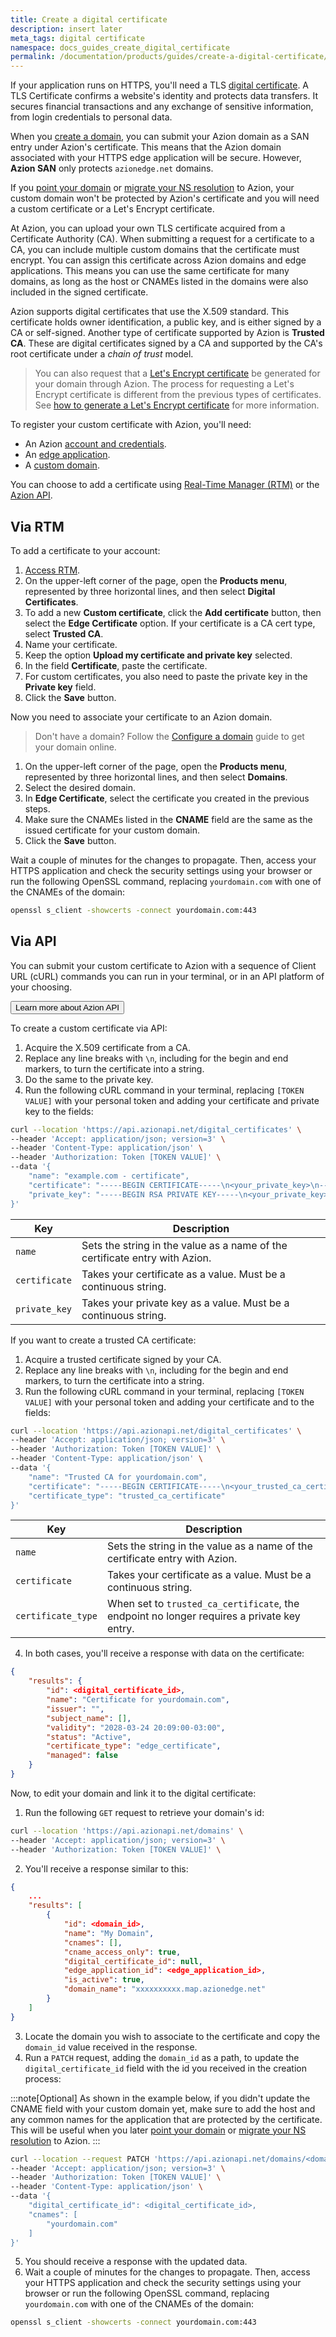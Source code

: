 ```yaml
---
title: Create a digital certificate
description: insert later
meta_tags: digital certificate
namespace: docs_guides_create_digital_certificate
permalink: /documentation/products/guides/create-a-digital-certificate/
---
```


If your application runs on HTTPS, you'll need a TLS [digital certificate](link_ref_digitalcert). A TLS Certificate confirms a website's identity and protects data transfers. It secures financial transactions and any exchange of sensitive information, from login credentials to personal data.

When you [create a domain](link_configure_domain), you can submit your Azion domain as a SAN entry under Azion's certificate. This means that the Azion domain associated with your HTTPS edge application will be secure. However, **Azion SAN** only protects `azionedge.net` domains.

If you [point your domain](link_point_domain) or [migrate your NS resolution](link_migrate_ns) to Azion, your custom domain won't be protected by Azion's certificate and you will need a custom certificate or a Let's Encrypt certificate. 

At Azion, you can upload your own TLS certificate acquired from a Certificate Authority (CA). When submitting a request for a certificate to a CA, you can include multiple custom domains that the certificate must encrypt. You can assign this certificate across Azion domains and edge applications. This means you can use the same certificate for many domains, as long as the host or CNAMEs listed in the domains were also included in the signed certificate.

Azion supports digital certificates that use the X.509 standard. This certificate holds owner identification, a public key, and is either signed by a CA or self-signed. Another type of certificate supported by Azion is **Trusted CA**. These are digital certificates signed by a CA and supported by the CA's root certificate under a *chain of trust* model.

> You can also request that a [Let's Encrypt certificate](link_ref_lets) be generated for your domain through Azion. The process for requesting a Let's Encrypt certificate is different from the previous types of certificates. See [how to generate a Let's Encrypt certificate](link_guide_lets) for more information.

To register your custom certificate with Azion, you'll need:

- An Azion [account and credentials](link_account).
- An [edge application](link_create).
- A [custom domain](link_configure#custom-domain).

You can choose to add a certificate using [Real-Time Manager (RTM)](#via-rtm) or the [Azion API](#via-api).

## Via RTM

To add a certificate to your account:

1. [Access RTM](https://manager.azion.com).
2. On the upper-left corner of the page, open the **Products menu**, represented by three horizontal lines, and then select **Digital Certificates**.
3. To add a new **Custom certificate**, click the **Add certificate** button, then select the **Edge Certificate** option. If your certificate is a CA cert type, select **Trusted CA**.
4. Name your certificate.
5. Keep the option **Upload my certificate and private key** selected.
6. In the field **Certificate**, paste the certificate.
7. For custom certificates, you also need to paste the private key in the **Private key** field.
8. Click the **Save** button.

Now you need to associate your certificate to an Azion domain.

> Don't have a domain? Follow the [Configure a domain](link_config_domain) guide to get your domain online.

1. On the upper-left corner of the page, open the **Products menu**, represented by three horizontal lines, and then select **Domains**.
2. Select the desired domain.
3. In **Edge Certificate**, select the certificate you created in the previous steps.
4. Make sure the CNAMEs listed in the **CNAME** field are the same as the issued certificate for your custom domain.
5. Click the **Save** button.

Wait a couple of minutes for the changes to propagate. Then, access your HTTPS application and check the security settings using your browser or run the following OpenSSL command, replacing `yourdomain.com` with one of the CNAMEs of the domain:

```bash
openssl s_client -showcerts -connect yourdomain.com:443
```

## Via API

You can submit your custom certificate to Azion with a sequence of Client URL (cURL) commands you can run in your terminal, or in an API platform of your choosing.

<button>Learn more about Azion API</button>

To create a custom certificate via API:

1. Acquire the X.509 certificate from a CA.
2. Replace any line breaks with `\n`, including for the begin and end markers, to turn the certificate into a string.
3. Do the same to the private key.
4. Run the following cURL command in your terminal, replacing `[TOKEN VALUE]` with your personal token and adding your certificate and private key to the fields:

```bash
curl --location 'https://api.azionapi.net/digital_certificates' \
--header 'Accept: application/json; version=3' \
--header 'Content-Type: application/json' \
--header 'Authorization: Token [TOKEN VALUE]' \
--data '{
    "name": "example.com - certificate",
    "certificate": "-----BEGIN CERTIFICATE-----\n<your_private_key>\n-----END CERTIFICATE-----",
    "private_key": "-----BEGIN RSA PRIVATE KEY-----\n<your_private_key>\n-----END RSA PRIVATE KEY-----"
}'
```

  | Key | Description |
  | --- | --- |
  | `name` | Sets the string in the value as a name of the certificate entry with Azion. |
  | `certificate` | Takes your certificate as a value. Must be a continuous string. |
  | `private_key` | Takes your private key as a value. Must be a continuous string. |

If you want to create a trusted CA certificate:

1. Acquire a trusted certificate signed by your CA.
2. Replace any line breaks with `\n`, including for the begin and end markers, to turn the certificate into a string.
3. Run the following cURL command in your terminal, replacing `[TOKEN VALUE]` with your personal token and adding your certificate and to the fields:

```bash
curl --location 'https://api.azionapi.net/digital_certificates' \
--header 'Accept: application/json; version=3' \
--header 'Authorization: Token [TOKEN VALUE]' \
--header 'Content-Type: application/json' \
--data '{
    "name": "Trusted CA for yourdomain.com",
    "certificate": "-----BEGIN CERTIFICATE-----\n<your_trusted_ca_certificate>\n-----END CERTIFICATE-----",
    "certificate_type": "trusted_ca_certificate"
}'
```
  | Key | Description |
  | --- | --- |
  | `name` | Sets the string in the value as a name of the certificate entry with Azion. |
  | `certificate` | Takes your certificate as a value. Must be a continuous string. |
  | `certificate_type` | When set to `trusted_ca_certificate`, the endpoint no longer requires a private key entry. |

4. In both cases, you'll receive a response with data on the certificate:

```json
{
    "results": {
        "id": <digital_certificate_id>,
        "name": "Certificate for yourdomain.com",
        "issuer": "",
        "subject_name": [],
        "validity": "2028-03-24 20:09:00-03:00",
        "status": "Active",
        "certificate_type": "edge_certificate",
        "managed": false
    }
}
```

Now, to edit your domain and link it to the digital certificate:

1. Run the following `GET` request to retrieve your domain's id:

```bash
curl --location 'https://api.azionapi.net/domains' \
--header 'Accept: application/json; version=3' \
--header 'Authorization: Token [TOKEN VALUE]' \
```

2. You'll receive a response similar to this:

```json
{
    ...
    "results": [
        {
            "id": <domain_id>,
            "name": "My Domain",
            "cnames": [],
            "cname_access_only": true,
            "digital_certificate_id": null,
            "edge_application_id": <edge_application_id>,
            "is_active": true,
            "domain_name": "xxxxxxxxxx.map.azionedge.net"
        }
    ]
}
```

3. Locate the domain you wish to associate to the certificate and copy the `domain_id` value received in the response.
4. Run a `PATCH` request, adding the `domain_id` as a path, to update the `digital_certificate_id` field with the id you received in the creation process:

:::note[Optional]
As shown in the example below, if you didn't update the CNAME field with your custom domain yet, make sure to add the host and any common names for the application that are protected by the certificate. This will be useful when you later [point your domain](link_point_domain) or [migrate your NS resolution](link_migrate_ns) to Azion.
:::

```bash
curl --location --request PATCH 'https://api.azionapi.net/domains/<domain_id>' \
--header 'Accept: application/json; version=3' \
--header 'Authorization: Token [TOKEN VALUE]' \
--header 'Content-Type: application/json' \
--data '{
    "digital_certificate_id": <digital_certificate_id>,
    "cnames": [
        "yourdomain.com"
    ]
}'
```

5. You should receive a response with the updated data.
6. Wait a couple of minutes for the changes to propagate. Then, access your HTTPS application and check the security settings using your browser or run the following OpenSSL command, replacing `yourdomain.com` with one of the CNAMEs of the domain:

```bash
openssl s_client -showcerts -connect yourdomain.com:443
``` 
